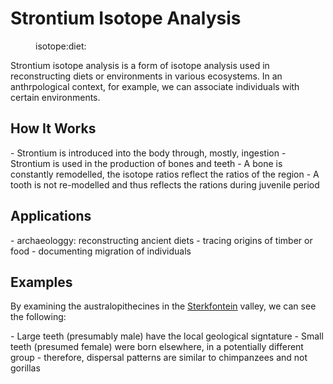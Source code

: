 = Strontium Isotope Analysis =

:isotope:diet:

Strontium isotope analysis is a form of isotope analysis used in reconstructing diets or environments in
various ecosystems. In an anthrpological context, for example, we can associate individuals with certain
environments.

== How It Works ==

- Strontium is introduced into the body through, mostly, ingestion
- Strontium is used in the production of bones and teeth 
- A bone is constantly remodelled, the isotope ratios reflect the ratios of the region
- A tooth is not re-modelled and thus reflects the rations during juvenile period

== Applications ==

- archaeologgy: reconstructing ancient diets
- tracing origins of timber or food
- documenting migration of individuals

== Examples ==

By examining the australopithecines in the [[Sterkfontein]] valley, we can see the following:

- Large teeth (presumably male) have the local geological signtature
- Small teeth (presumed female) were born elsewhere, in a potentially different group
- therefore, dispersal patterns are similar to chimpanzees and not gorillas
